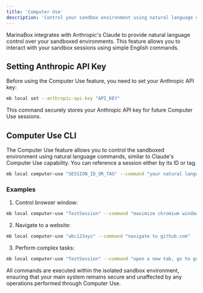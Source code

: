 ```yaml
---
title: 'Computer Use'
description: 'Control your sandbox environment using natural language commands. This was adopted from Anthropics Claude Computer Use feature.'
---
```


MarinaBox integrates with Anthropic's Claude to provide natural language control over your sandboxed environments. This feature allows you to interact with your sandbox sessions using simple English commands.

## Setting Anthropic API Key

Before using the Computer Use feature, you need to set your Anthropic API key:

```bash
mb local set --anthropic-api-key "API_KEY"
```

This command securely stores your Anthropic API key for future Computer Use sessions.

## Computer Use CLI

The Computer Use feature allows you to control the sandboxed environment using natural language commands, similar to Claude's Computer Use capability. You can reference a session either by its ID or tag.

```bash
mb local computer-use "SESSION_ID_OR_TAG" --command "your natural language command"
```

### Examples

1. Control browser window:
```bash
mb local computer-use "TestSession" --command "maximize chromium window"
```

2. Navigate to a website:
```bash
mb local computer-use "abc123xyz" --command "navigate to github.com"
```

3. Perform complex tasks:
```bash
mb local computer-use "TestSession" --command "open a new tab, go to google.com, and search for 'MarinaBox documentation'"
```

All commands are executed within the isolated sandbox environment, ensuring that your main system remains secure and unaffected by any operations performed through Computer Use.